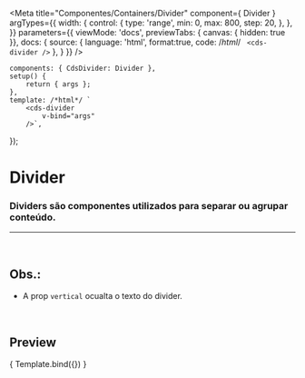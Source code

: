 
<Meta
	title="Componentes/Containers/Divider"
	component={ Divider }
	argTypes={{
		width: {
			control: {
				type: 'range',
				min: 0,
				max: 800,
				step: 20,
			},
		},
	}}
	parameters={{
		viewMode: 'docs',
		previewTabs: { canvas: { hidden: true }},
		docs: {
			source: {
				language: 'html',
				format:true,
				code: /*html*/ `
<cds-divider />`
			},
		}
	}}
/>

	components: { CdsDivider: Divider },
	setup() {
		return { args };
	},
	template: /*html*/ `
		<cds-divider
			v-bind="args" 
		/>`,
});


# Divider

### Dividers são componentes utilizados para separar ou agrupar conteúdo.
---
<br />

## Obs.:
- A prop `vertical` ocualta o texto do divider.

<br />

## Preview

<Canvas>
	<Story
		name="Divider"
		args={{
			width: 150,
		}}
	>
		{ Template.bind({}) }
	</Story>
</Canvas>

<ArgsTable story="Divider" />

